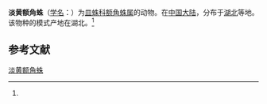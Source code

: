 {{Speciesbox
| name = 淡黄额角蛛
| status = 
| status_system = 
| image = 
| genus = Gnathonarium
| species = flavidum
| authority = (Gao et Zhu, 1993)<ref name='id13247'>{{cite web| url =http://www.bioinfo.cn/db05/BjdwSpecies.php?action=view&id=13247| title =淡黄额角蛛| work =《中国动物物种编目数据库》| publisher =中国科学院微生物研究所| author =中国科学院动物研究所| accessdate =2009-04-28| deadurl =yes| archiveurl =https://web.archive.org/web/20160305024230/http://www.bioinfo.cn/db05/BjdwSpecies.php?action=view&id=13247| archivedate =2016-03-05}}</ref>
}}

'''淡黄额角蛛'''（[[学名|学名]]：{{lang|la|''Gnathonarium flavidum''}}）为[[皿蛛科|皿蛛科]][[额角蛛属|额角蛛属]]的动物。在[[中国大陆|中国大陆]]，分布于[[湖北|湖北]]等地。该物种的模式产地在湖北。<ref name='id13247'/>

== 参考文献 ==
{{reflist}}

{{Wikispecies|Gnathonarium flavidum}}

[[Category:额角蛛属|淡黄额角蛛]]


{{蜘蛛小作品}}